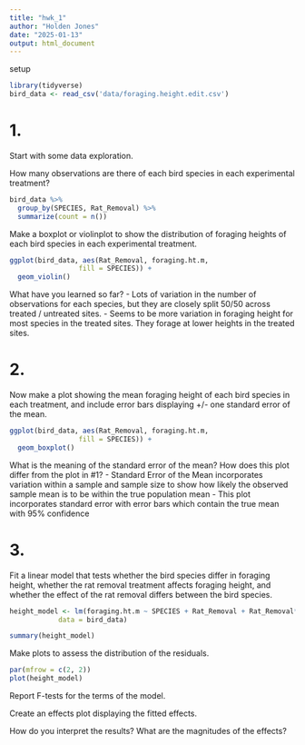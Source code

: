 ```yaml
---
title: "hwk_1"
author: "Holden Jones"
date: "2025-01-13"
output: html_document
---
```


setup
```r
library(tidyverse)
bird_data <- read_csv('data/foraging.height.edit.csv')
```

# 1. 
Start with some data exploration. 

How many observations are there of each bird species in each experimental treatment? 
```r
bird_data %>%
  group_by(SPECIES, Rat_Removal) %>%
  summarize(count = n())
```

Make a boxplot or violinplot to show the distribution of foraging heights of each bird species in each experimental treatment. 
```r
ggplot(bird_data, aes(Rat_Removal, foraging.ht.m, 
                 fill = SPECIES)) +
  geom_violin()
```

What have you learned so far?
- Lots of variation in the number of observations for each species, but they are closely split 50/50
  across treated / untreated sites.
- Seems to be more variation in foraging height for most species in the treated sites. They forage at
  lower heights in the treated sites.

# 2.

Now make a plot showing the mean foraging height of each bird species in each
treatment, and include error bars displaying +/- one standard error of the mean.
```r
ggplot(bird_data, aes(Rat_Removal, foraging.ht.m, 
                 fill = SPECIES)) +
  geom_boxplot()
```

What is the meaning of the standard error of the mean? How does this plot differ
from the plot in #1? 
- Standard Error of the Mean incorporates variation within a sample and sample size to show how likely the observed sample mean is to be within the true population mean
- This plot incorporates standard error with error bars which contain the true mean with 95% confidence

# 3.
Fit a linear model that tests whether the bird species differ in foraging height,
whether the rat removal treatment affects foraging height, and whether the effect of
the rat removal differs between the bird species. 
```r
height_model <- lm(foraging.ht.m ~ SPECIES + Rat_Removal + Rat_Removal*SPECIES , 
            data = bird_data)

summary(height_model)
```

Make plots to assess the distribution of the residuals. 
```r
par(mfrow = c(2, 2))
plot(height_model)
```

Report F-tests for the terms of the model. 

Create an effects plot displaying the fitted effects. 

How do you interpret the results? What are the magnitudes of the effects? 






